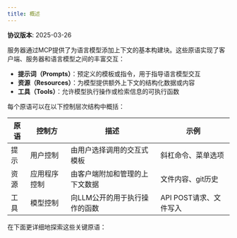 ```yaml
---
title: 概述
---
```


<Info>**协议版本**: 2025-03-26</Info>

服务器通过MCP提供了为语言模型添加上下文的基本构建块。这些原语实现了客户端、服务器和语言模型之间的丰富交互：

- **提示词（Prompts）**：预定义的模板或指令，用于指导语言模型交互
- **资源（Resources）**：为模型提供额外上下文的结构化数据或内容
- **工具（Tools）**：允许模型执行操作或检索信息的可执行函数

每个原语可以在以下控制层次结构中概括：

| 原语 | 控制方 | 描述 | 示例 |
| --------- | ---------------------- | -------------------------------------------------- | ------------------------------- |
| 提示 | 用户控制 | 由用户选择调用的交互式模板 | 斜杠命令、菜单选项 |
| 资源 | 应用程序控制 | 由客户端附加和管理的上下文数据 | 文件内容、git历史 |
| 工具 | 模型控制 | 向LLM公开的用于执行操作的函数 | API POST请求、文件写入 |

在下面更详细地探索这些关键原语：

<CardGroup cols={3}>
  <Card title="提示" icon="message" href="prompts" />
  <Card title="资源" icon="file-lines" href="resources" />
  <Card title="工具" icon="wrench" href="tools" />
</CardGroup>
